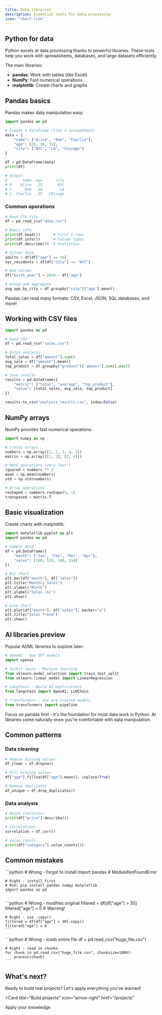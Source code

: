 ```yaml
---
title: Data libraries
description: Essential tools for data processing
icon: "chart-line"
---
```


## Python for data

Python excels at data processing thanks to powerful libraries. These tools help you work with spreadsheets, databases, and large datasets efficiently.

The main libraries:
- **pandas**: Work with tables (like Excel)
- **NumPy**: Fast numerical operations
- **matplotlib**: Create charts and graphs

## Pandas basics

Pandas makes data manipulation easy:

```python
import pandas as pd

# Create a DataFrame (like a spreadsheet)
data = {
    "name": ["Alice", "Bob", "Charlie"],
    "age": [25, 30, 35],
    "city": ["NYC", "LA", "Chicago"]
}

df = pd.DataFrame(data)
print(df)

# Output:
#       name  age      city
# 0    Alice   25       NYC
# 1      Bob   30        LA
# 2  Charlie   35   Chicago
```

### Common operations

```python
# Read CSV file
df = pd.read_csv("data.csv")

# Basic info
print(df.head())      # First 5 rows
print(df.info())      # Column types
print(df.describe())  # Statistics

# Filter data
adults = df[df["age"] >= 18]
nyc_residents = df[df["city"] == "NYC"]

# Add column
df["birth_year"] = 2024 - df["age"]

# Group and aggregate
avg_age_by_city = df.groupby("city")["age"].mean()
```

<Tip>
  Pandas can read many formats: CSV, Excel, JSON, SQL databases, and more!
</Tip>

## Working with CSV files

```python
import pandas as pd

# Read CSV
df = pd.read_csv("sales.csv")

# Quick analysis
total_sales = df["amount"].sum()
avg_sale = df["amount"].mean()
top_product = df.groupby("product")["amount"].sum().max()

# Save results
results = pd.DataFrame({
    "metric": ["total", "average", "top_product"],
    "value": [total_sales, avg_sale, top_product]
})

results.to_csv("analysis_results.csv", index=False)
```

## NumPy arrays

NumPy provides fast numerical operations:

```python
import numpy as np

# Create arrays
numbers = np.array([1, 2, 3, 4, 5])
matrix = np.array([[1, 2], [3, 4]])

# Math operations (very fast!)
squared = numbers ** 2
mean = np.mean(numbers)
std = np.std(numbers)

# Array operations
reshaped = numbers.reshape(5, 1)
transposed = matrix.T
```

## Basic visualization

Create charts with matplotlib:

```python
import matplotlib.pyplot as plt
import pandas as pd

# Sample data
df = pd.DataFrame({
    "month": ["Jan", "Feb", "Mar", "Apr"],
    "sales": [100, 120, 140, 110]
})

# Bar chart
plt.bar(df["month"], df["sales"])
plt.title("Monthly Sales")
plt.xlabel("Month")
plt.ylabel("Sales ($)")
plt.show()

# Line chart
plt.plot(df["month"], df["sales"], marker="o")
plt.title("Sales Trend")
plt.show()
```

## AI libraries preview

Popular AI/ML libraries to explore later:

```python
# OpenAI - Use GPT models
import openai

# Scikit-learn - Machine learning
from sklearn.model_selection import train_test_split
from sklearn.linear_model import LinearRegression

# LangChain - Build AI applications
from langchain import OpenAI, LLMChain

# Transformers - Use pre-trained models
from transformers import pipeline
```

<Note>
  Focus on pandas first - it's the foundation for most data work in Python. AI libraries come naturally once you're comfortable with data manipulation.
</Note>

## Common patterns

### Data cleaning
```python
# Remove missing values
df_clean = df.dropna()

# Fill missing values
df["age"].fillna(df["age"].mean(), inplace=True)

# Remove duplicates
df_unique = df.drop_duplicates()
```

### Data analysis
```python
# Quick statistics
print(df["price"].describe())

# Correlations
correlation = df.corr()

# Value counts
print(df["category"].value_counts())
```

## Common mistakes

<AccordionGroup>
  <Accordion title="Not installing libraries">
    ```python
    # Wrong - forgot to install
    import pandas  # ModuleNotFoundError
    
    # Right - install first
    # Run: pip install pandas numpy matplotlib
    import pandas as pd
    ```
  </Accordion>

  <Accordion title="Modifying without copy">
    ```python
    # Wrong - modifies original
    filtered = df[df["age"] > 30]
    filtered["age"] = 0  # Warning!
    
    # Right - use .copy()
    filtered = df[df["age"] > 30].copy()
    filtered["age"] = 0
    ```
  </Accordion>

  <Accordion title="Large file memory issues">
    ```python
    # Wrong - loads entire file
    df = pd.read_csv("huge_file.csv")
    
    # Right - read in chunks
    for chunk in pd.read_csv("huge_file.csv", chunksize=1000):
        process(chunk)
    ```
  </Accordion>
</AccordionGroup>

## What's next?

Ready to build real projects? Let's apply everything you've learned!

<Card
  title="Build projects"
  icon="arrow-right"
  href="/projects"
>
  Apply your knowledge
</Card>